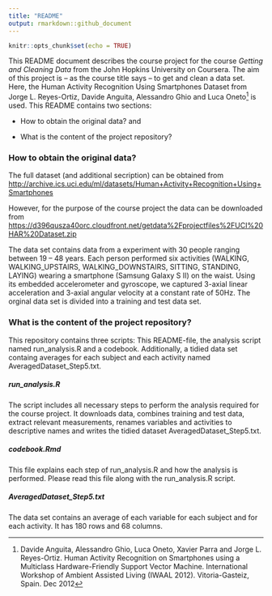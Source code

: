 ```yaml
---
title: "README"
output: rmarkdown::github_document
---
```


```r
knitr::opts_chunk$set(echo = TRUE)
```

This README document describes the course project for the course *Getting and Cleaning Data* from the John Hopkins University on Coursera. The aim of this project is -- as the course title says -- to get and clean a data set. Here, the Human Activity Recognition Using Smartphones Dataset from Jorge L. Reyes-Ortiz, Davide Anguita, Alessandro Ghio and Luca Oneto[^1] is used. 
This README contains two sections: 

* How to obtain the original data? and 

* What is the content of the project repository?

### How to obtain the original data?
The full dataset (and additional secription) can be obtained from <http://archive.ics.uci.edu/ml/datasets/Human+Activity+Recognition+Using+Smartphones>

However, for the purpose of the course project the data can be downloaded from <https://d396qusza40orc.cloudfront.net/getdata%2Fprojectfiles%2FUCI%20HAR%20Dataset.zip>

The data set contains data from a experiment with 30 people ranging between 19 -- 48 years. Each person performed six activities (WALKING, WALKING_UPSTAIRS, WALKING_DOWNSTAIRS, SITTING, STANDING, LAYING) wearing a smartphone (Samsung Galaxy S II) on the waist. Using its embedded accelerometer and gyroscope, we captured 3-axial linear acceleration and 3-axial angular velocity at a constant rate of 50Hz. The orginal data set is divided into a training and test data set. 


### What is the content of the project repository?
This repository contains three scripts: This README-file, the analysis script named run_analysis.R and a codebook. Additionally, a tidied data set containg averages for each subject and each activity named AveragedDataset_Step5.txt.

##### run_analysis.R
The script includes all necessary steps to perform the analysis required for the course project. It downloads data, combines training and test data, extract relevant measurements, renames variables and activities to descriptive names and writes the tidied dataset AveragedDataset_Step5.txt.

##### codebook.Rmd
This file explains each step of run_analysis.R and how the analysis is performed. Please read this file along with the run_analysis.R script.

##### AveragedDataset_Step5.txt
The data set contains an average of each variable for each subject and for each activity. It has 
180 rows and 68 columns. 


[^1]: Davide Anguita, Alessandro Ghio, Luca Oneto, Xavier Parra and Jorge L. Reyes-Ortiz. Human Activity Recognition on Smartphones using a Multiclass Hardware-Friendly Support Vector Machine. International Workshop of Ambient Assisted Living (IWAAL 2012). Vitoria-Gasteiz, Spain. Dec 2012

